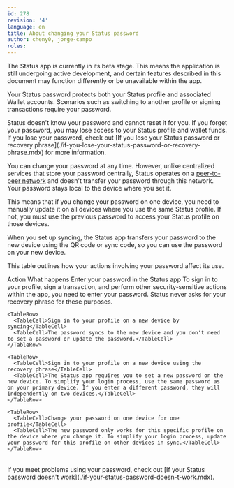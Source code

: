 ```yaml
---
id: 278
revision: '4'
language: en
title: About changing your Status password
author: cheny0, jorge-campo
roles:
---
```


<Admonition type="beta" status="Status app is currently in beta stage">
  The Status app is currently in its beta stage. This means the application is still undergoing active development, and certain features described in this document may function differently or be unavailable within the app.
</Admonition>

Your Status password protects both your Status profile and associated Wallet accounts. Scenarios such as switching to another profile or signing transactions require your password.

<Admonition type="caution">
  Status doesn't know your password and cannot reset it for you. If you forget your password, you may lose access to your Status profile and wallet funds. If you lose your password, check out [If you lose your Status password or recovery phrase](./if-you-lose-your-status-password-or-recovery-phrase.mdx) for more information.
</Admonition>

You can change your password at any time. However, unlike centralized services that store your password centrally, Status operates on a [peer-to-peer network](../messaging/about-status-messages.mdx#understand-peer-to-peer-messaging) and doesn't transfer your password through this network. Your password stays local to the device where you set it.

This means that if you change your password on one device, you need to manually update it on all devices where you use the same Status profile. If not, you must use the previous password to access your Status profile on those devices.

<Admonition type="info">
  When you set up syncing, the Status app transfers your password to the new device using the QR code or sync code, so you can use the password on your new device.
</Admonition>

This table outlines how your actions involving your password affect its use.

<Table>
  <TableHead>
    <TableHeader>Action</TableHeader>
    <TableHeader>What happens</TableHeader>
  </TableHead>

  <TableContent>
    <TableRow>
      <TableCell>Enter your password in the Status app</TableCell>
      <TableCell>To sign in to your profile, sign a transaction, and perform other security-sensitive actions within the app, you need to enter your password. Status never asks for your recovery phrase for these purposes.</TableCell>
    </TableRow>

    <TableRow>
      <TableCell>Sign in to your profile on a new device by syncing</TableCell>
      <TableCell>The password syncs to the new device and you don't need to set a password or update the password.</TableCell>
    </TableRow>

    <TableRow>
      <TableCell>Sign in to your profile on a new device using the recovery phrase</TableCell>
      <TableCell>The Status app requires you to set a new password on the new device. To simplify your login process, use the same password as on your primary device. If you enter a different password, they will independently on two devices.</TableCell>
    </TableRow>

    <TableRow>
      <TableCell>Change your password on one device for one profile</TableCell>
      <TableCell>The new password only works for this specific profile on the device where you change it. To simplify your login process, update your password for this profile on other devices in sync.</TableCell>
    </TableRow>
  </TableContent>
</Table>

<Admonition type="tip">
  If you meet problems using your password, check out [If your Status password doesn't work](./if-your-status-password-doesn-t-work.mdx).
</Admonition>
